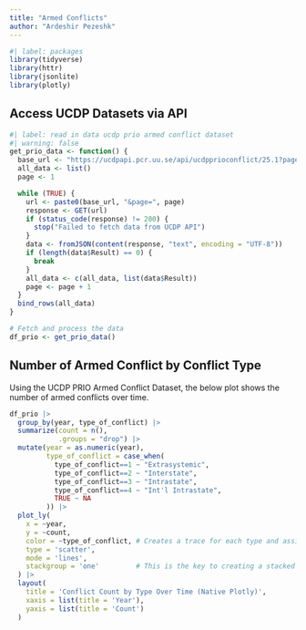 ```yaml
---
title: "Armed Conflicts"
author: "Ardeshir Pezeshk"
---
```


```r
#| label: packages
library(tidyverse)
library(httr)
library(jsonlite)
library(plotly)
```

## Access UCDP Datasets via API
```r
#| label: read in data ucdp prio armed conflict dataset
#| warning: false
get_prio_data <- function() {
  base_url <- "https://ucdpapi.pcr.uu.se/api/ucdpprioconflict/25.1?pagesize=1000"
  all_data <- list()
  page <- 1

  while (TRUE) {
    url <- paste0(base_url, "&page=", page)
    response <- GET(url)
    if (status_code(response) != 200) {
      stop("Failed to fetch data from UCDP API")
    }
    data <- fromJSON(content(response, "text", encoding = "UTF-8"))
    if (length(data$Result) == 0) {
      break
    }
    all_data <- c(all_data, list(data$Result))
    page <- page + 1
  }
  bind_rows(all_data)
}

# Fetch and process the data
df_prio <- get_prio_data()
```

## Number of Armed Conflict by Conflict Type
Using the UCDP PRIO Armed Conflict Dataset, the below plot shows the number of armed conflicts over time. 
```r
df_prio |> 
  group_by(year, type_of_conflict) |> 
  summarize(count = n(), 
            .groups = "drop") |> 
  mutate(year = as.numeric(year), 
         type_of_conflict = case_when(
           type_of_conflict==1 ~ "Extrasystemic", 
           type_of_conflict==2 ~ "Interstate", 
           type_of_conflict==3 ~ "Intrastate", 
           type_of_conflict==4 ~ "Int'l Intrastate", 
           TRUE ~ NA
         )) |> 
  plot_ly(
    x = ~year,
    y = ~count,
    color = ~type_of_conflict, # Creates a trace for each type and assigns color
    type = 'scatter',
    mode = 'lines',
    stackgroup = 'one'         # This is the key to creating a stacked area chart
  ) |> 
  layout(
    title = 'Conflict Count by Type Over Time (Native Plotly)',
    xaxis = list(title = 'Year'),
    yaxis = list(title = 'Count')
  )
```

```r

```

